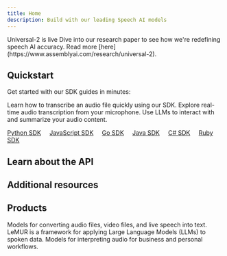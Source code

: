 ```yaml
---
title: Home
description: Build with our leading Speech AI models
---
```


<Note>
Universal-2 is live
Dive into our research paper to see how we're redefining speech AI accuracy. Read more [here](https://www.assemblyai.com/research/universal-2).
</Note>

## Quickstart[​](#quickstart "Direct link to Quickstart")

Get started with our SDK guides in minutes:

<CardGroup cols={3}>
  <Card title="Transcribe an audio file" icon="file-audio" href="/docs/getting-started/transcribe-an-audio-file">
Learn how to transcribe an audio file quickly using our SDK.
  </Card>
  <Card title="Transcribe streaming audio from microphone" icon="microphone" href="/docs/getting-started/transcribe-streaming-audio-from-a-microphone">
Explore real-time audio transcription from your microphone.
  </Card>
  <Card title="Ask questions and summarize audio content with LLMs" icon="headset" href="/docs/getting-started/apply-llms-to-audio-files">
Use LLMs to interact with and summarize your audio content.
  </Card>
</CardGroup>

<Icon icon="python" /> [Python SDK](https://github.com/AssemblyAI/assemblyai-python-sdk) &nbsp;&nbsp;&nbsp; <Icon icon="js" /> [JavaScript SDK](https://github.com/AssemblyAI/assemblyai-node-sdk) &nbsp;&nbsp;&nbsp; <Icon icon="golang" /> [Go SDK](https://github.com/AssemblyAI/assemblyai-go-sdk) &nbsp;&nbsp;&nbsp; <Icon icon="java" /> [Java SDK](https://github.com/AssemblyAI/assemblyai-java-sdk) &nbsp;&nbsp;&nbsp; <Icon icon="c" /> [C# SDK](https://github.com/AssemblyAI/assemblyai-csharp-sdk) &nbsp;&nbsp;&nbsp; <Icon icon="gem" /> [Ruby SDK](https://github.com/AssemblyAI/assemblyai-ruby-sdk)

## Learn about the API[​](#learn-about-the-api "Direct link to Learn about the API")

<CardGroup cols={4}>
  <Card title="API Reference"  href="https://assemblyai.com/docs/api-reference" horizontal icon="list" iconType="solid" />
  <Card title="FAQ" href="/docs/concepts/faq" horizontal icon="question" iconType="solid" />
  <Card title="Supported Languages" href="/docs/concepts/supported-languages" horizontal icon="language" iconType="solid" />
  <Card title="Usage Limits" href="/docs/getting-started/usage-limits" horizontal icon="clock" iconType="solid" />
</CardGroup>

## Additional resources[​](#additional-resources "Direct link to Additional resources")

<CardGroup cols={4}>
  <Card title="Examples"  href="/docs/guides"  icon="sparkles" horizontal iconType="solid" />
  <Card title="Integrations" href="/docs/integrations"  icon="network-wired" horizontal iconType="solid" />
  <Card title="Playground" href="https://www.assemblyai.com/playground"  icon="joystick" horizontal iconType="solid" />
  <Card title="AssemblyAI CLI" href="/docs/concepts/cli"  icon="terminal" horizontal iconType="solid" />
</CardGroup>


## Products[​](#products "Direct link to Products")



<CardGroup cols={3}>
  <Card title="Speech-to-Text"  href="/docs/speech-to-text"  icon="headphones" >
Models for converting audio files, video files, and live speech into text.
  </Card>
  <Card title="LeMUR" href="/docs/lemur"  icon="speaker" >
    LeMUR is a framework for applying Large Language Models (LLMs) to spoken data.
  </Card>
  <Card title="Audio Intelligence" href="/docs/audio-intelligence"  icon="music" >
Models for interpreting audio for business and personal workflows.
  </Card>
</CardGroup>
